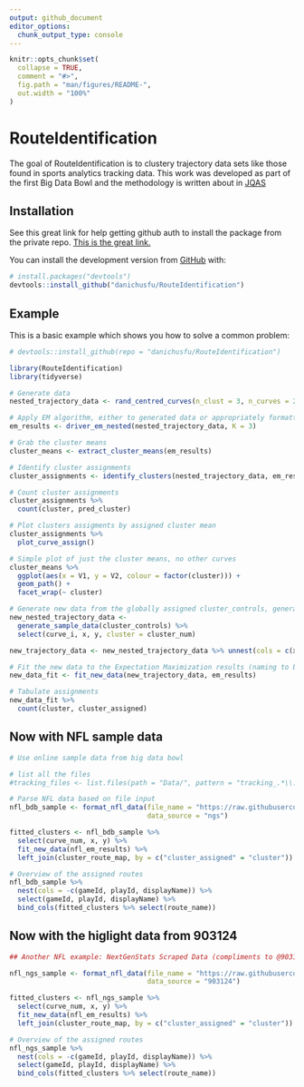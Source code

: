 ```yaml
---
output: github_document
editor_options: 
  chunk_output_type: console
---
```


<!-- README.md is generated from README.Rmd. Please edit that file -->

```r
knitr::opts_chunk$set(
  collapse = TRUE,
  comment = "#>",
  fig.path = "man/figures/README-",
  out.width = "100%"
)
```
# RouteIdentification

<!-- badges: start -->
<!-- badges: end -->

The goal of RouteIdentification is to clustery trajectory data sets like those found in sports analytics tracking data. This work was developed as part of the first Big Data Bowl and the methodology is written about in [JQAS](https://www.degruyter.com/view/j/jqas.ahead-of-print/jqas-2019-0047/jqas-2019-0047.xml?format=INT)

## Installation

<!--You can install the released version of RouteIdentification from [CRAN](https://CRAN.R-project.org) with:

``` r
install.packages("RouteIdentification")
```
 -->
 
See this great link for help getting github auth to install the package from the private repo. [This is the great link.](https://happygitwithr.com/github-pat.html)
 
You can install the development version from [GitHub](https://github.com/) with:

``` r
# install.packages("devtools")
devtools::install_github("danichusfu/RouteIdentification")
```
## Example

This is a basic example which shows you how to solve a common problem:

```r
# devtools::install_github(repo = "danichusfu/RouteIdentification")

library(RouteIdentification)
library(tidyverse)

# Generate data
nested_trajectory_data <- rand_centred_curves(n_clust = 3, n_curves = 20)

# Apply EM algorithm, either to generated data or appropriately formatted data
em_results <- driver_em_nested(nested_trajectory_data, K = 3)

# Grab the cluster means
cluster_means <- extract_cluster_means(em_results)

# Identify cluster assignments
cluster_assignments <- identify_clusters(nested_trajectory_data, em_results)

# Count cluster assignments
cluster_assignments %>%
  count(cluster, pred_cluster)

# Plot clusters assigments by assigned cluster mean
cluster_assignments %>%
  plot_curve_assign()

# Simple plot of just the cluster means, no other curves
cluster_means %>%
  ggplot(aes(x = V1, y = V2, colour = factor(cluster))) +
  geom_path() +
  facet_wrap(~ cluster)

# Generate new data from the globally assigned cluster_controls, generated in rand_centred_curves()
new_nested_trajectory_data <-
  generate_sample_data(cluster_controls) %>%
  select(curve_i, x, y, cluster = cluster_num)

new_trajectory_data <- new_nested_trajectory_data %>% unnest(cols = c(x, y))

# Fit the new data to the Expectation Maximization results (naming to be updated)
new_data_fit <- fit_new_data(new_trajectory_data, em_results)

# Tabulate assignments
new_data_fit %>%
  count(cluster, cluster_assigned)

```


## Now with NFL sample data


```r
# Use online sample data from big data bowl

# list all the files
#tracking_files <- list.files(path = "Data/", pattern = "tracking_.*\\.csv")

# Parse NFL data based on file input
nfl_bdb_sample <- format_nfl_data(file_name = "https://raw.githubusercontent.com/nfl-football-ops/Big-Data-Bowl/master/Data/tracking_gameId_2017090700.csv",
                                  data_source = "ngs")

fitted_clusters <- nfl_bdb_sample %>%
  select(curve_num, x, y) %>%
  fit_new_data(nfl_em_results) %>%
  left_join(cluster_route_map, by = c("cluster_assigned" = "cluster"))

# Overview of the assigned routes
nfl_bdb_sample %>%
  nest(cols = -c(gameId, playId, displayName)) %>%
  select(gameId, playId, displayName) %>%
  bind_cols(fitted_clusters %>% select(route_name))
```


## Now with the higlight data from 903124


```r
## Another NFL example: NextGenStats Scraped Data (compliments to @903124S)

nfl_ngs_sample <- format_nfl_data(file_name = "https://raw.githubusercontent.com/danichusfu/NFL_Highlight_Tracking/master/Highlight_19_post.csv",
                                  data_source = "903124")

fitted_clusters <- nfl_ngs_sample %>%
  select(curve_num, x, y) %>%
  fit_new_data(nfl_em_results) %>%
  left_join(cluster_route_map, by = c("cluster_assigned" = "cluster"))

# Overview of the assigned routes
nfl_ngs_sample %>%
  nest(cols = -c(gameId, playId, displayName)) %>%
  select(gameId, playId, displayName) %>%
  bind_cols(fitted_clusters %>% select(route_name))


```
